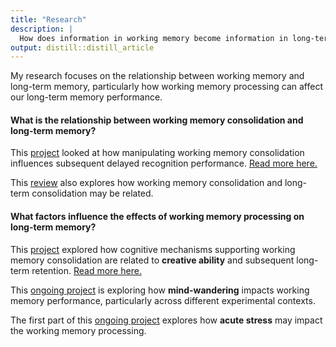 ```yaml
---
title: "Research"
description: |
  How does information in working memory become information in long-term memory?
output: distill::distill_article
---
```


My research focuses on the relationship between working memory and long-term memory, particularly how working memory processing can affect our long-term memory performance.

#### What is the relationship between working memory consolidation and long-term memory?
This [project](https://osf.io/4xe9t/) looked at how manipulating working memory consolidation influences subsequent delayed recognition performance. [Read more here.](https://doi.org/10.1037/xlm0000954)

This [review](https://doi.org/10.3758/s13423-022-02084-2) also explores how working memory consolidation and long-term consolidation may be related.

#### What factors influence the effects of working memory processing on long-term memory?
This [project](https://osf.io/n4d7f/) explored how cognitive mechanisms supporting working memory consolidation are related to **creative ability** and subsequent long-term retention. [Read more here.](https://doi.org/10.3758/s13414-022-02598-w)

This [ongoing project](./research/mindwandering.pdf) is exploring how **mind-wandering** impacts working memory performance, particularly across different experimental contexts. 

The first part of this [ongoing project](./research/stress.pdf) explores how **acute stress** may impact the working memory processing.





